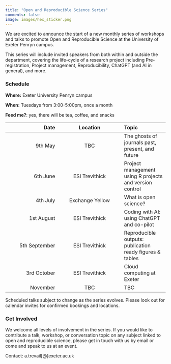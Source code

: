 ```yaml
---
title: "Open and Reproducible Science Series"
comments: false
image: images/hex_sticker.png
---
```


We are excited to announce the start of a new monthly series of workshops and talks to promote Open and Reproducible Science at the University of Exeter Penryn campus.

This series will include invited speakers from both within and outside the department, covering the life-cycle of a research project including Pre-registration, Project management, Reproducibility, ChatGPT (and AI in general), and more.

### Schedule

**Where:** Exeter University Penryn campus

**When:** Tuesdays from 3:00-5:00pm, once a month

**Feed me?**: yes, there will be tea, coffee, and snacks

|          Date |    Location     | Topic                                                    |
|-----------------------:|:---------------------------:|:-------------------|
|       9th May |       TBC       | The ghosts of journals past, present, and future         |
|      6th June | ESI Trevithick  | Project management using R projects and version control  |
|      4th July | Exchange Yellow | What is open science?                                    |
|    1st August | ESI Trevithick  | Coding with AI: using ChatGPT and co-pilot               |
| 5th September | ESI Trevithick  | Reproducible outputs: publication ready figures & tables |
|   3rd October | ESI Trevithick  | Cloud computing at Exeter                                |
|      November |       TBC       | TBC                                                      |

Scheduled talks subject to change as the series evolves. Please look out for calendar invites for confirmed bookings and locations.

### Get Involved

We welcome all levels of involvement in the series. If you would like to contribute a talk, workshop, or conversation topic on any subject linked to open and reproducible science, please get in touch with us by email or come and speak to us at an event.

Contact: a.trevail[@]exeter.ac.uk

